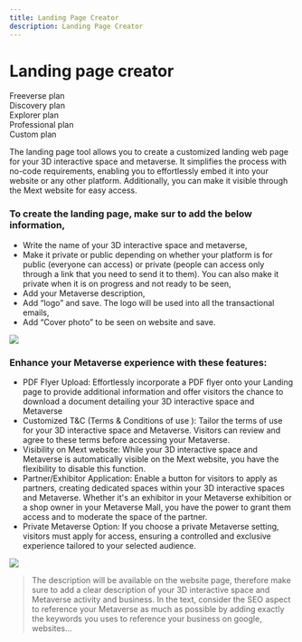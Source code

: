 ```yaml
---
title: Landing Page Creator
description: Landing Page Creator
---
```


# Landing page creator

<div class="flex-row">
  <div class="plan">Freeverse plan</div>
  <div class="plan">Discovery plan</div>
  <div class="plan">Explorer plan</div>
  <div class="plan">Professional plan</div>
  <div class="plan">Custom plan</div>
</div>

The landing page tool allows you to create a customized landing web page for your 3D interactive space and metaverse. It simplifies the process with no-code requirements, enabling you to effortlessly embed it into your website or any other platform. Additionally, you can make it visible through the Mext website for easy access.

### To create the landing page, make sur to add the below information, 

* Write the name of your 3D interactive space and metaverse,
* Make it private or public depending on whether your platform is for public (everyone can access) or private (people
  can access only through a link that you need to send it to them). You can also make it private when it is on progress and not ready to be seen, 
* Add your Metaverse description, 
* Add “logo” and save. The logo will be used into all the transactional emails,
* Add “Cover photo” to be seen on website and save. 

![](/img/Marvaimages/documentationlandingpage2.jpg)

### **Enhance your Metaverse experience with these features:**

* PDF Flyer Upload: Effortlessly incorporate a PDF flyer onto your Landing page to provide additional information and offer visitors the chance to download a document detailing your 3D interactive space and Metaverse
* Customized T\&C (Terms & Conditions of use ): Tailor the terms of use for your 3D interactive space and Metaverse.
  Visitors can review and agree to these terms before accessing your Metaverse.
* Visibility on Mext website: While your 3D interactive space and Metaverse is automatically visible on the Mext website, you have the flexibility to disable this function.
* Partner/Exhibitor Application: Enable a button for visitors to apply as partners, creating dedicated spaces within your 3D interactive spaces and Metaverse. Whether it's an exhibitor in your Metaverse exhibition or a shop owner in your Metaverse Mall, you have the power to grant them access and to moderate the space of the
  partner.
* Private Metaverse Option: If you choose a private Metaverse setting, visitors must apply for access, ensuring a controlled and exclusive experience tailored to your selected audience.

![](/img/Marvaimages/documentationlandingpage3.jpg)

> The description will be available on the website page, therefore make sure to add a clear description of your 3D interactive space and Metaverse activity and business. In the text, consider the SEO aspect to reference your Metaverse as much as possible by adding exactly the keywords you uses to reference your business on google, websites…
